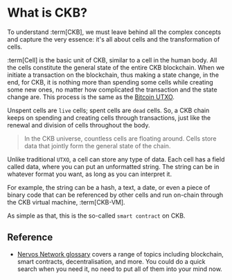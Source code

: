 
# What is CKB?
To understand :term[CKB], we must leave behind all the complex concepts and capture the very essence: it's all about cells and the transformation of cells.

:term[Cell] is the basic unit of CKB, similar to a cell in the human body. All the cells constitute the general state of the entire CKB blockchain. When we initiate a transaction on the blockchain, thus making a state change, in the end, for CKB, it is nothing more than spending some cells while creating some new ones, no matter how complicated the transaction and the state change are. This process is the same as the [Bitcoin UTXO](https://developer.bitcoin.org/glossary.html?highlight=utxo).

Unspent cells are `live` cells; spent cells are `dead` cells. So, a CKB chain keeps on spending and creating cells through transactions, just like the renewal and division of cells throughout the body.

<CellsAnimate />

> In the CKB universe, countless cells are floating around.
> Cells store data that jointly form the general state of the chain.

Unlike traditional `UTXO`, a cell can store any type of data. Each cell has a field called data, where you can put an
unformatted string. The string can be in whatever format you want, as long as you can interpret it.

For example, the string can be a hash, a text, a date, or even a piece of binary code that can be referenced by
other cells and run on-chain through the CKB virtual machine, :term[CKB-VM].

As simple as that, this is the so-called `smart contract` on CKB.

## Reference
- [Nervos Network glossary](https://docs.nervos.org/docs/basics/glossary#general-glossary) covers a range of topics including blockchain, smart contracts, decentralisation, and more. You could do a quick search when you need it, no need to put all of them into your mind now.
